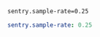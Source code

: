 ```properties {tabTitle: application.properties}
sentry.sample-rate=0.25
```

```yaml {tabTitle: application.yml}
sentry.sample-rate: 0.25
```
